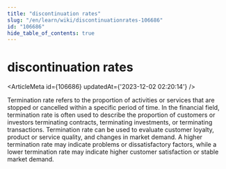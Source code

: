 ```yaml
---
title: "discontinuation rates"
slug: "/en/learn/wiki/discontinuationrates-106686"
id: "106686"
hide_table_of_contents: true
---
```



<Breadcrumbs current="discontinuation rates" />

# discontinuation rates

<ArticleMeta id={106686} updatedAt={'2023-12-02 02:20:14'} />
<div className='border-solid border-b border-t-0 my-4 border-[var(--ifm-color-gray-300)]' />

Termination rate refers to the proportion of activities or services that are stopped or cancelled within a specific period of time. In the financial field, termination rate is often used to describe the proportion of customers or investors terminating contracts, terminating investments, or terminating transactions. Termination rate can be used to evaluate customer loyalty, product or service quality, and changes in market demand. A higher termination rate may indicate problems or dissatisfactory factors, while a lower termination rate may indicate higher customer satisfaction or stable market demand.
